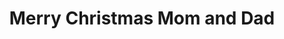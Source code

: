 ---
title: "Merry Christmas Mom and Dad"
subtitle: ""
creator: "Mercer Mayer"
categories: ["art"]
featuredImage: "../src/assets/images/item/art/DSC02783.png"
views: ["../src/assets/images/item/art/DSC02783.png"]
nextItem: []
---
